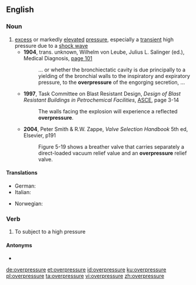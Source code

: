 ==English==
{{wikipedia}}

===Noun===
{{en-noun}}

# [[excess]] or markedly [[elevate]]d [[pressure]], especially a [[transient]] high pressure due to a [[shock wave]]
#* '''1904''', trans. unknown, Wilhelm von Leube, Julius L. Salinger (ed.), Medical Diagnosis, [http://books.google.com/books?id=vD9AcR8BZ5cC&pg=PA101&dq=overpressure page 101]
#*: ... or whether the bronchiectatic cavity is due principally to a yielding of the bronchial walls to the inspiratory and expiratory pressure, to the '''overpressure''' of the engorging secretion, ...
#* '''1997''', Task Committee on Blast Resistant Design, ''Design of Blast Resistant Buildings in Petrochemical Facilities'', [[w:American Society of Civil Engineers|ASCE]], page 3-14
#*: The walls facing the explosion will experience a reflected '''overpressure'''.
#* '''2004''', Peter Smith & R.W. Zappe, ''Valve Selection Handbook'' 5th ed, Elsevier, p191
#*: Figure 5-19 shows a breather valve that carries separately a direct-loaded vacuum relief value and an '''overpressure''' relief valve.

====Translations====
{{trans-top|excess or markedly elevated pressure}}
* German: {{t+|de|Überdruck|m}}
* Italian: {{t|it|sovrappressione|f}}
{{trans-mid}}
* Norwegian: {{t|no|overtrykk|n}}
{{trans-bottom}}

===Verb===
{{en-verb|overpressur}}

# To subject to a high pressure

====Antonyms====
* {{l|en|underpressure}}

[[de:overpressure]]
[[et:overpressure]]
[[id:overpressure]]
[[ku:overpressure]]
[[pl:overpressure]]
[[ta:overpressure]]
[[vi:overpressure]]
[[zh:overpressure]]